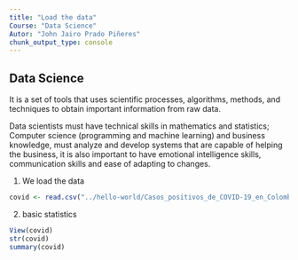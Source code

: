 ```yaml
---
title: "Load the data"
Course: "Data Science"
Autor: "John Jairo Prado Piñeres"
chunk_output_type: console
---
```


## Data Science

It is a set of tools that uses scientific processes, algorithms, methods, and techniques to obtain important information from raw data.

Data scientists must have technical skills in mathematics and statistics; Computer science (programming and machine learning) and business knowledge, must analyze and develop systems that are capable of helping the business, it is also important to have emotional intelligence skills, communication skills and ease of adapting to changes.

1. We load the data

```r


covid <- read.csv("../hello-world/Casos_positivos_de_COVID-19_en_Colombia.csv")

```

2. basic statistics 
```r
View(covid)
str(covid)
summary(covid)
```
